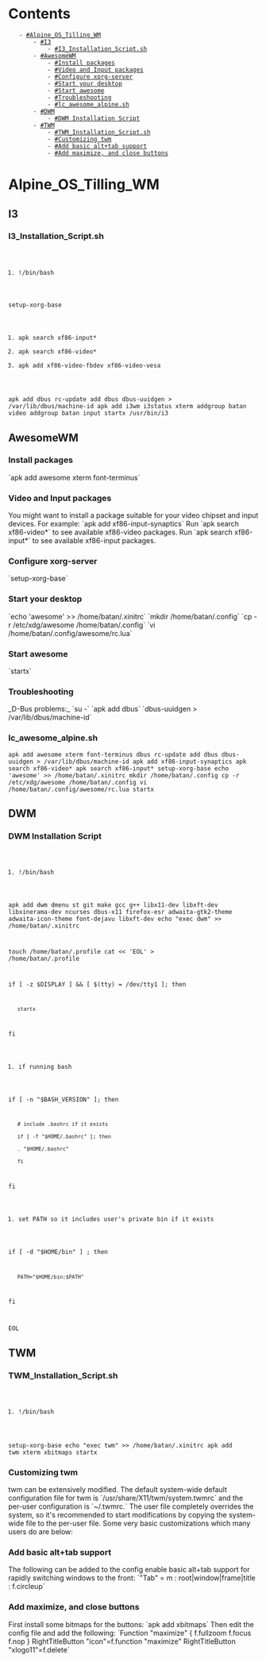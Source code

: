 = Contents =
    - [[#Alpine_OS_Tilling_WM]]
        - [[#I3]]
            - [[#I3_Installation_Script.sh]]
        - [[#AwesomeWM]]
            - [[#Install packages]]
            - [[#Video and Input packages]]
            - [[#Configure xorg-server]]
            - [[#Start your desktop]]
            - [[#Start awesome]]
            - [[#Troubleshooting]]
            - [[#lc_awesome_alpine.sh]]
        - [[#DWM]]
            - [[#DWM Installation Script]]
        - [[#TWM]]
            - [[#TWM_Installation_Script.sh]]
            - [[#Customizing twm]]
            - [[#Add basic alt+tab support]]
            - [[#Add maximize, and close buttons]]

= Alpine_OS_Tilling_WM =
== I3 ==
=== I3_Installation_Script.sh ===
<code>
#!/bin/bash
setup-xorg-base
#apk search xf86-input*
#apk search xf86-video*
#apk add xf86-video-fbdev xf86-video-vesa
apk add dbus
rc-update add dbus
dbus-uuidgen > /var/lib/dbus/machine-id
apk add i3wm i3status xterm
addgroup batan video
addgroup batan input
startx /usr/bin/i3
</code>
== AwesomeWM ==
=== Install packages ===
`apk add awesome xterm font-terminus`
=== Video and Input packages ===
You might want to install a package suitable for your video chipset and input devices.
For example:
`apk add xf86-input-synaptics`
Run `apk search xf86-video*` to see available xf86-video packages.
Run `apk search xf86-input*` to see available xf86-input packages.
=== Configure xorg-server ===
`setup-xorg-base`
=== Start your desktop ===
`echo 'awesome' >> /home/batan/.xinitrc`
`mkdir /home/batan/.config`
`cp -r /etc/xdg/awesome  /home/batan/.config`
`vi /home/batan/.config/awesome/rc.lua`
=== Start awesome ===
`startx`
=== Troubleshooting ===
_D-Bus problems:_
`su -`
`apk add dbus`
`dbus-uuidgen > /var/lib/dbus/machine-id`
=== lc_awesome_alpine.sh ===
<code>
apk add awesome xterm font-terminus dbus
rc-update add dbus
dbus-uuidgen > /var/lib/dbus/machine-id
apk add xf86-input-synaptics
apk search xf86-video*
apk search xf86-input*
setup-xorg-base
echo 'awesome' >> /home/batan/.xinitrc
mkdir /home/batan/.config
cp -r /etc/xdg/awesome  /home/batan/.config
vi /home/batan/.config/awesome/rc.lua
startx
</code>
== DWM ==
=== DWM Installation Script ===
<code>
#!/bin/bash
apk add dwm dmenu st git make gcc g++ libx11-dev libxft-dev libxinerama-dev ncurses dbus-x11 firefox-esr adwaita-gtk2-theme adwaita-icon-theme font-dejavu libxft-dev
echo "exec dwm" >> /home/batan/.xinitrc

touch /home/batan/.profile
cat << 'EOL' > /home/batan/.profile

if [ -z $DISPLAY ] && [ $(tty) = /dev/tty1 ]; then
    startx
fi

# if running bash
if [ -n "$BASH_VERSION" ]; then
    # include .bashrc if it exists
    if [ -f "$HOME/.bashrc" ]; then
	. "$HOME/.bashrc"
    fi
fi

# set PATH so it includes user's private bin if it exists
if [ -d "$HOME/bin" ] ; then
    PATH="$HOME/bin:$PATH"
fi

EOL
</code>
== TWM ==
=== TWM_Installation_Script.sh ===
<code>
#!/bin/bash
setup-xorg-base
echo "exec twm" >> /home/batan/.xinitrc
apk add twm xterm xbitmaps
startx
</code>
=== Customizing twm ===
twm can be extensively modified. The default system-wide default configuration file for twm is `/usr/share/X11/twm/system.twmrc` and the per-user configuration is `~/.twmrc.` The user file completely overrides the system, so it's recommended to start modifications by copying the system-wide file to the per-user file.
Some very basic customizations which many users do are below:
=== Add basic alt+tab support ===
The following can be added to the config enable basic alt+tab support for rapidly switching windows to the front:
`"Tab" = m : root|window|frame|title : f.circleup`
=== Add maximize, and close buttons ===
First install some bitmaps for the buttons:
`apk add xbitmaps`
Then edit the config file and add the following:
`Function "maximize" { f.fullzoom f.focus f.nop }
RightTitleButton "icon"=f.function "maximize"
RightTitleButton "xlogo11"=f.delete`

